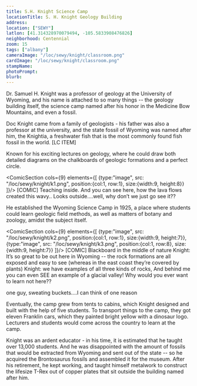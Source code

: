 ```yaml
---
title: S.H. Knight Science Camp
locationTitle: S. H. Knight Geology Building
address:
location: ["SEWY"]
latlon: [41.314328970079494, -105.5833908476826]
neighborhood: Centennial
zoom: 15
tags: ["albany"]
cameraImage: "/loc/sewy/knight/classroom.png"
cardImage: "/loc/sewy/knight/classroom.png"
stampName:
photoPrompt:
blurb:
---
```



Dr. Samuel H. Knight was a professor of geology at the University of Wyoming, and his name is attached to so many things -- the geology building itself, the science camp named after his honor in the Medicine Bow Mountains, and even a fossil.

Doc Knight came from a family of geologists - his father was also a professor at the university, and the state fossil of Wyoming was named after him, the Knightia, a freshwater fish that is the most commonly found fish fossil in the world.
[LC ITEM]

Known for his exciting lectures on geology, where he could draw both detailed diagrams on the chalkboards of geologic formations and a perfect circle.
<LOCItem
  type="book"
  caption="Classroom Building from east"
  image="/loc/sewy/knight/illo.jpg"
  linkOut="https://www.loc.gov/resource/gdcmassbookdig.geologyofstonewa00morg/?sp=23&r=-0.06,-0.215,1.111,0.764,0"/>

<ComicSection cols={9} elements={[
    {type:"image", src: "/loc/sewy/knight/k1.png", position:{col:1, row:1}, size:{width:9, height:8}}
]}/>
[COMIC] Teaching inside. And you can see here, how the lava flows created this wavy..
Looks outside....well, why don’t we just go see it??

He established the Wyoming Science Camp in 1925, a place where students could learn geologic field methods, as well as matters of botany and zoology, amidst the subject itself.


<ComicSection cols={9} elements={[
    {type:"image", src: "/loc/sewy/knight/k2.png", position:{col:1, row:1}, size:{width:9, height:7}},
    {type:"image", src: "/loc/sewy/knight/k3.png", position:{col:1, row:8}, size:{width:9, height:7}}
]}/>
[COMIC] Blackboard in the middle of nature
Knight: It’s so great to be out here in Wyoming -- the rock formations are all exposed and easy to see (whereas in the east coast they’re covered by plants)
Knight: we have examples of all three kinds of rocks,
And behind me you can even SEE an example of a glacial valley!
Why would you ever want to learn not here??

one guy, sweating buckets....I can think of one reason

Eventually, the camp grew from tents to cabins, which Knight designed and built with the help of five students. To transport things to the camp, they got eleven Franklin cars, which they painted bright yellow with a dinosaur logo. Lecturers and students would come across the country to learn at the camp.

<LOCItem
  type="pnp"
  caption="Classroom Building from east"
  alt="black and white photograph of log building"
  image="/loc/sewy/knight/classroom.png"
  linkOut="https://www.loc.gov/resource/hhh.wy0048.photos/?sp=13"/>

Knight was an ardent educator - in his time, it is estimated that he taught over 13,000 students. And he was disappointed with the amount of fossils that would be extracted from Wyoming and sent out of the state -- so he acquired the Brontosaurus fossils and assembled it for the museum. After his retirement, he kept working, and taught himself metalwork to construct the lifesize T-Rex out of copper plates that sit outside the building named after him.